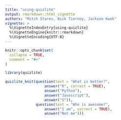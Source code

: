```yaml
---
title: "using-quizlite"
output: rmarkdown::html_vignette
authors: "Mitch Stares, Nick Tierney, Jackson Kwok"
vignette: >
  %\VignetteIndexEntry{using-quizlite}
  %\VignetteEngine{knitr::rmarkdown}
  %\VignetteEncoding{UTF-8}
---
```


```r
knitr::opts_chunk$set(
  collapse = TRUE,
  comment = "#>"
)
```

```r
library(quizlite)
```

```r
quizlite_knit(question(text = "What is better?",
                  answer("R", correct = TRUE),
                  answer("Python"),
                  answer("Javascript"),
                  answer("S")),
              question(text = "Who is awesome?",
                  answer("I am", correct = TRUE),
                  answer("Not me")))
```
